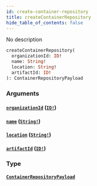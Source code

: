 ```yaml
---
id: create-container-repository
title: createContainerRepository
hide_table_of_contents: false
---
```



No description

```graphql
createContainerRepository(
  organizationId: ID!
  name: String!
  location: String!
  artifactId: ID!
): ContainerRepositoryPayload
```


### Arguments

#### [`organizationId`](#) ([`ID!`](/swapi/scalars/id))




#### [`name`](#) ([`String!`](/swapi/scalars/string))




#### [`location`](#) ([`String!`](/swapi/scalars/string))




#### [`artifactId`](#) ([`ID!`](/swapi/scalars/id))




### Type

#### [`ContainerRepositoryPayload`](/swapi/objects/container-repository-payload)
